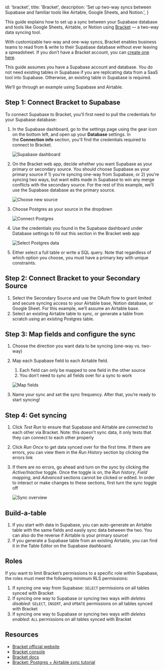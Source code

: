 
  id: 'bracket',
  title: 'Bracket',
  description:
    'Set up two-way syncs between Supabase and familiar tools like Airtable, Google Sheets, and Notion.',
}

This guide explains how to set up a sync between your Supabase database and tools like Google Sheets, Airtable, or Notion using [Bracket](https://usebracket.com) — a two-way data syncing tool.

With customizable two-way and one-way syncs, Bracket enables business teams to read from & write to their Supabase database without ever leaving a spreadsheet. If you don’t have a Bracket account, you can [create one here](https://app.usebracket.com). 

This guide assumes you have a Supabase account and database. You do not need existing tables in Supabase if you are replicating data from a SaaS tool into Supabase. Otherwise, an existing table in Supabase is required.

We’ll go through an example using Supabase and Airtable.

## Step 1: Connect Bracket to Supabase

To connect Supabase to Bracket, you'll first need to pull the credentials for your Supabase  database:

1. In the Supabase dashboard, go to the settings page using the gear icon on the bottom left, and open up your **Database** settings. In the **Connection info** section, you'll find the credentials required to connect to Bracket.

    ![Supabase dashboard](/docs/img/guides/integrations/bracket/001_supabase_dashboard.png)

2. On the Bracket web app, decide whether you want Supabase as your primary or secondary source. You should choose Supabase as your primary source if 1) you’re syncing one-way from Supabase, or 2) you’re syncing two ways, but want edits made in Supabase to win any merge conflicts with the secondary source. For the rest of this example, we’ll use the Supabase database as the primary source.

    ![Choose new source](/docs/img/guides/integrations/bracket/002_bracket_choose_new_source.png)

3. Choose Postgres as your source in the dropdown

    ![Connect Postgres](/docs/img/guides/integrations/bracket/003_bracket_connect_postgres.png)

4. Use the credentials you found in the Supabase dashboard under Database settings to fill out this section in the Bracket web app

    ![Select Postgres data](/docs/img/guides/integrations/bracket/004_select_postgres_data.png)

5. Either select a full table or write a SQL query. Note that regardless of which option you choose, you must have a primary key with unique constraints. 

## Step 2: Connect Bracket to your Secondary Source

1. Select the Secondary Source and use the OAuth flow to grant limited and secure syncing access to your Airtable base, Notion database, or Google Sheet. For this example, we’ll assume an Airtable base.
2. Select an existing Airtable table to sync, or generate a table from scratch using an existing Postgres table.

## Step 3: Map fields and configure the sync

1. Choose the direction you want data to be syncing (one-way vs. two-way)
2. Map each Supabase field to each Airtable field. 
    1. Each field can only be mapped to one field in the other source
    2. You don’t need to sync all fields over for a sync to work

    ![Map fields](/docs/img/guides/integrations/bracket/005_map_fields.png)

3. Name your sync and set the sync frequency. After that, you’re ready to start syncing!

## Step 4: Get syncing

1. Click _Test Run_ to ensure that Supabase and Airtable are connected to each other via Bracket. Note: this doesn’t sync data, it only tests that they can connect to each other properly
2. Click _Run Once_ to get data synced over for the first time. If there are errors, you can view them in the *Run History* section by clicking the errors link
3. If there are no errors, go ahead and turn on the sync by clicking the *Active/Inactive* toggle. Once the toggle is on, the _Run history_, _Field mapping_, and _Advanced_ sections cannot be clicked or edited. In order to interact or make changes to these sections, first turn the sync toggle off

    ![Sync overview](/docs/img/guides/integrations/bracket/006_sync_overview.png)

## Build-a-table

1. If you start with data in Supabase, you can auto-generate an Airtable table with the same fields and easily sync data between the two. You can also do the reverse if Airtable is your primary source!
2. If you generate a Supabase table from an existing Airtable, you can find it in the Table Editor on the Supabase dashboard.

## Roles

If you want to limit Bracket’s permissions to a specific role within Supabase, the roles must meet the following minimum RLS permissions:
1. If syncing one way from Supabase: `SELECT` permissions on all tables synced with Bracket
2. If syncing one way to Supabase or syncing two ways _with deletes disabled_: `SELECT`, `INSERT`, and `UPDATE` permissions on all tables synced with Bracket
3. If syncing one way to Supabase or syncing two ways _with deletes enabled_: `ALL` permissions on all tables synced with Bracket

## Resources

- [Bracket official website](https://www.usebracket.com/)
- [Bracket console](https://app.usebracket.com/)
- [Bracket docs](https://docs.usebracket.com/introduction)
- [Bracket: Postgres + Airtable sync tutorial](https://www.youtube.com/watch?v=Fv4QD7JMYqY&lc=Ugy-IbAKaPMjRnISLZJ4AaABAg)


